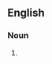 {{also|mule skinners}}

==English==

===Noun===
{{head|en|noun plural form}}

# {{plural of|muleskinner|lang=en}}